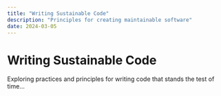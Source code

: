 ```yaml
---
title: "Writing Sustainable Code"
description: "Principles for creating maintainable software"
date: 2024-03-05
---
```


# Writing Sustainable Code

Exploring practices and principles for writing code that stands the test of time...
